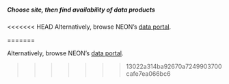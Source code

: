 ##### Choose site, then find availability of data products
<<<<<<< HEAD
 Alternatively, browse NEON's [data portal](http://data.neonscience.org/static/browse.html).
 
=======

Alternatively, browse NEON's [data portal](http://data.neonscience.org/static/browse.html).

>>>>>>> 13022a314ba92670a7249903700cafe7ea066bc6
